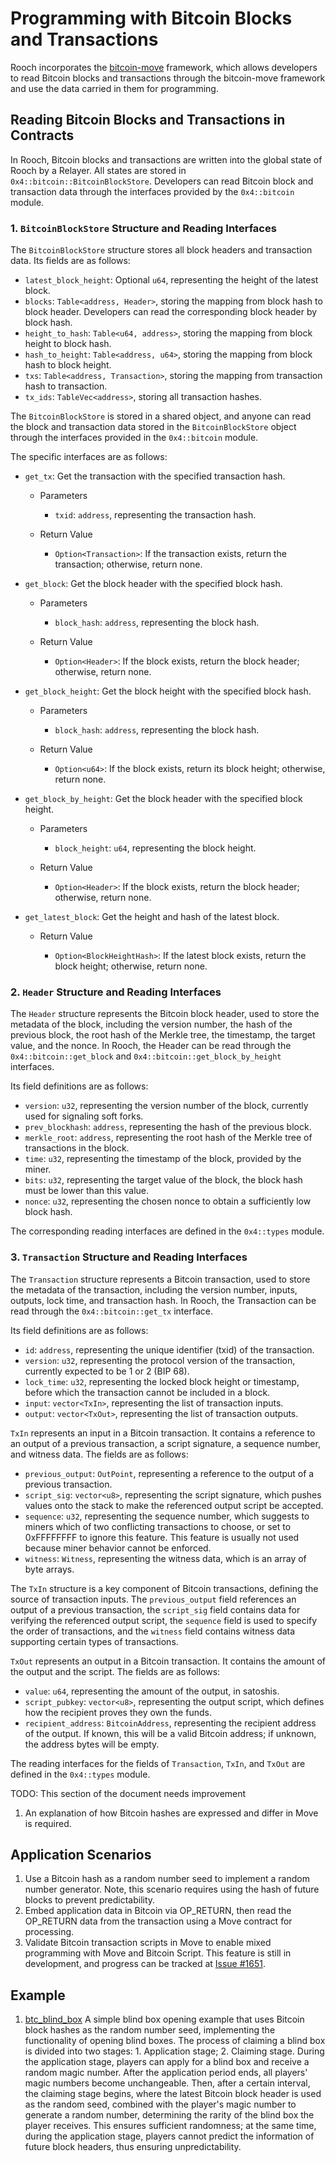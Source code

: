# Programming with Bitcoin Blocks and Transactions


Rooch incorporates the [bitcoin-move](https://github.com/rooch-network/rooch/tree/main/frameworks/bitcoin-move) framework, which allows developers to read Bitcoin blocks and transactions through the bitcoin-move framework and use the data carried in them for programming.

## Reading Bitcoin Blocks and Transactions in Contracts

In Rooch, Bitcoin blocks and transactions are written into the global state of Rooch by a Relayer. All states are stored in `0x4::bitcoin::BitcoinBlockStore`. Developers can read Bitcoin block and transaction data through the interfaces provided by the `0x4::bitcoin` module.

### 1. `BitcoinBlockStore` Structure and Reading Interfaces

The `BitcoinBlockStore` structure stores all block headers and transaction data. Its fields are as follows:

- `latest_block_height`: Optional `u64`, representing the height of the latest block.
- `blocks`: `Table<address, Header>`, storing the mapping from block hash to block header. Developers can read the corresponding block header by block hash.
- `height_to_hash`: `Table<u64, address>`, storing the mapping from block height to block hash.
- `hash_to_height`: `Table<address, u64>`, storing the mapping from block hash to block height.
- `txs`: `Table<address, Transaction>`, storing the mapping from transaction hash to transaction.
- `tx_ids`: `TableVec<address>`, storing all transaction hashes.

The `BitcoinBlockStore` is stored in a shared object, and anyone can read the block and transaction data stored in the `BitcoinBlockStore` object through the interfaces provided in the `0x4::bitcoin` module.

The specific interfaces are as follows:

- `get_tx`: Get the transaction with the specified transaction hash.

    - Parameters

        - `txid`: `address`, representing the transaction hash.

    - Return Value

        - `Option<Transaction>`: If the transaction exists, return the transaction; otherwise, return none.

- `get_block`: Get the block header with the specified block hash.

    - Parameters

        - `block_hash`: `address`, representing the block hash.

    - Return Value

        - `Option<Header>`: If the block exists, return the block header; otherwise, return none.

- `get_block_height`: Get the block height with the specified block hash.

    - Parameters

        - `block_hash`: `address`, representing the block hash.

    - Return Value

        - `Option<u64>`: If the block exists, return its block height; otherwise, return none.

- `get_block_by_height`: Get the block header with the specified block height.

    - Parameters

        - `block_height`: `u64`, representing the block height.

    - Return Value

        - `Option<Header>`: If the block exists, return the block header; otherwise, return none.

- `get_latest_block`: Get the height and hash of the latest block.

    - Return Value

        - `Option<BlockHeightHash>`: If the latest block exists, return the block height; otherwise, return none.

### 2. `Header` Structure and Reading Interfaces

The `Header` structure represents the Bitcoin block header, used to store the metadata of the block, including the version number, the hash of the previous block, the root hash of the Merkle tree, the timestamp, the target value, and the nonce. In Rooch, the Header can be read through the `0x4::bitcoin::get_block` and `0x4::bitcoin::get_block_by_height` interfaces.

Its field definitions are as follows:

- `version`: `u32`, representing the version number of the block, currently used for signaling soft forks.
- `prev_blockhash`: `address`, representing the hash of the previous block.
- `merkle_root`: `address`, representing the root hash of the Merkle tree of transactions in the block.
- `time`: `u32`, representing the timestamp of the block, provided by the miner.
- `bits`: `u32`, representing the target value of the block, the block hash must be lower than this value.
- `nonce`: `u32`, representing the chosen nonce to obtain a sufficiently low block hash.

The corresponding reading interfaces are defined in the `0x4::types` module.

### 3. `Transaction` Structure and Reading Interfaces

The `Transaction` structure represents a Bitcoin transaction, used to store the metadata of the transaction, including the version number, inputs, outputs, lock time, and transaction hash. In Rooch, the Transaction can be read through the `0x4::bitcoin::get_tx` interface.

Its field definitions are as follows:

- `id`: `address`, representing the unique identifier (txid) of the transaction.
- `version`: `u32`, representing the protocol version of the transaction, currently expected to be 1 or 2 (BIP 68).
- `lock_time`: `u32`, representing the locked block height or timestamp, before which the transaction cannot be included in a block.
- `input`: `vector<TxIn>`, representing the list of transaction inputs.
- `output`: `vector<TxOut>`, representing the list of transaction outputs.

`TxIn` represents an input in a Bitcoin transaction. It contains a reference to an output of a previous transaction, a script signature, a sequence number, and witness data. The fields are as follows:

- `previous_output`: `OutPoint`, representing a reference to the output of a previous transaction.
- `script_sig`: `vector<u8>`, representing the script signature, which pushes values onto the stack to make the referenced output script be accepted.
- `sequence`: `u32`, representing the sequence number, which suggests to miners which of two conflicting transactions to choose, or set to 0xFFFFFFFF to ignore this feature. This feature is usually not used because miner behavior cannot be enforced.
- `witness`: `Witness`, representing the witness data, which is an array of byte arrays.

The `TxIn` structure is a key component of Bitcoin transactions, defining the source of transaction inputs. The `previous_output` field references an output of a previous transaction, the `script_sig` field contains data for verifying the referenced output script, the `sequence` field is used to specify the order of transactions, and the `witness` field contains witness data supporting certain types of transactions.

`TxOut` represents an output in a Bitcoin transaction. It contains the amount of the output and the script. The fields are as follows:

- `value`: `u64`, representing the amount of the output, in satoshis.
- `script_pubkey`: `vector<u8>`, representing the output script, which defines how the recipient proves they own the funds.
- `recipient_address`: `BitcoinAddress`, representing the recipient address of the output. If known, this will be a valid Bitcoin address; if unknown, the address bytes will be empty.

The reading interfaces for the fields of `Transaction`, `TxIn`, and `TxOut` are defined in the `0x4::types` module.

<Callout>
TODO: This section of the document needs improvement

1. An explanation of how Bitcoin hashes are expressed and differ in Move is required.
</Callout>

## Application Scenarios

1. Use a Bitcoin hash as a random number seed to implement a random number generator. Note, this scenario requires using the hash of future blocks to prevent predictability.
2. Embed application data in Bitcoin via OP_RETURN, then read the OP_RETURN data from the transaction using a Move contract for processing.
3. Validate Bitcoin transaction scripts in Move to enable mixed programming with Move and Bitcoin Script. This feature is still in development, and progress can be tracked at [Issue #1651](https://github.com/rooch-network/rooch/issues/1651).

## Example
1. [btc_blind_box](https://github.com/rooch-network/rooch/blob/main/examples/btc_blind_box)
    A simple blind box opening example that uses Bitcoin block hashes as the random number seed, implementing the functionality of opening blind boxes. The process of claiming a blind box is divided into two stages: 1. Application stage; 2. Claiming stage. During the application stage, players can apply for a blind box and receive a random magic number. After the application period ends, all players' magic numbers become unchangeable. Then, after a certain interval, the claiming stage begins, where the latest Bitcoin block header is used as the random seed, combined with the player's magic number to generate a random number, determining the rarity of the blind box the player receives. This ensures sufficient randomness; at the same time, during the application stage, players cannot predict the information of future block headers, thus ensuring unpredictability.